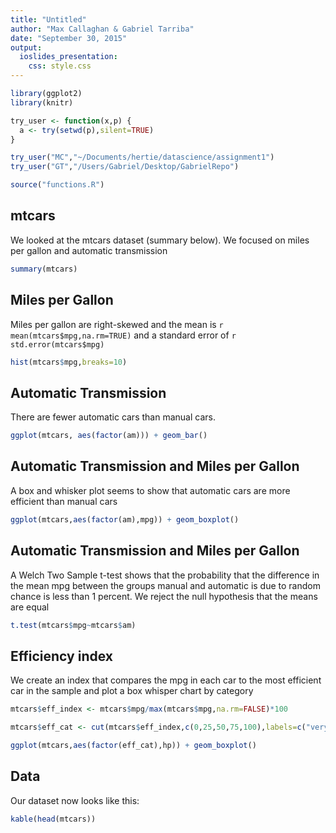 ```yaml
---
title: "Untitled"
author: "Max Callaghan & Gabriel Tarriba"
date: "September 30, 2015"
output: 
  ioslides_presentation:
    css: style.css
---
```


```r

library(ggplot2)
library(knitr)

try_user <- function(x,p) {
  a <- try(setwd(p),silent=TRUE)
}

try_user("MC","~/Documents/hertie/datascience/assignment1")
try_user("GT","/Users/Gabriel/Desktop/GabrielRepo")

source("functions.R")

```


## mtcars

We looked at the mtcars dataset (summary below). We focused on miles per gallon and automatic transmission 

```r
summary(mtcars)
```


## Miles per Gallon

Miles per gallon are right-skewed and the mean is `r mean(mtcars$mpg,na.rm=TRUE)` and a standard error of `r std.error(mtcars$mpg)`

```r

hist(mtcars$mpg,breaks=10)

```


## Automatic Transmission

There are fewer automatic cars than manual cars.

```r

ggplot(mtcars, aes(factor(am))) + geom_bar()

```

## Automatic Transmission and Miles per Gallon

A box and whisker plot seems to show that automatic cars are more efficient than manual cars

```r

ggplot(mtcars,aes(factor(am),mpg)) + geom_boxplot()

```

## Automatic Transmission and Miles per Gallon

A Welch Two Sample t-test shows that the probability that the difference in the mean mpg between the groups manual and automatic is due to random chance is less than 1 percent. We reject the null hypothesis that the means are equal

```r

t.test(mtcars$mpg~mtcars$am)

```

## Efficiency index

We create an index that compares the mpg in each car to the most efficient car in the sample and plot a box whisper chart by category

```r

mtcars$eff_index <- mtcars$mpg/max(mtcars$mpg,na.rm=FALSE)*100

mtcars$eff_cat <- cut(mtcars$eff_index,c(0,25,50,75,100),labels=c("very low","low","high","very high"))

ggplot(mtcars,aes(factor(eff_cat),hp)) + geom_boxplot()

```

## Data
Our dataset now looks like this:

```r

kable(head(mtcars))

```

